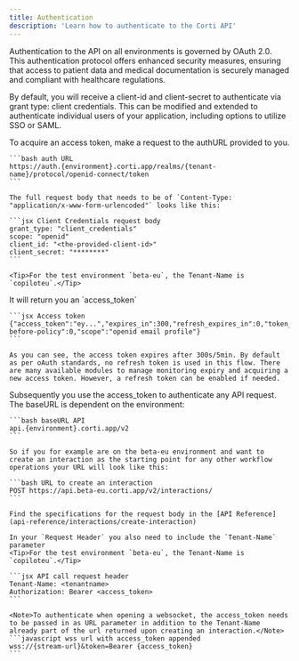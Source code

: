 ```yaml
---
title: Authentication
description: 'Learn how to authenticate to the Corti API'
---
```


Authentication to the API on all environments is governed by OAuth 2.0. This authentication protocol offers enhanced security measures, ensuring that access to patient data and medical documentation is securely managed and compliant with healthcare regulations.

<Info>By default, you will receive a client-id and client-secret to authenticate via grant type: client credentials. This can be modified and extended to authenticate individual users of your application, including options to utilize SSO or SAML.</Info>

<Steps>
  <Step title="Request an access token">
    To acquire an access token, make a request to the authURL provided to you.

    ```bash auth URL
    https://auth.{environment}.corti.app/realms/{tenant-name}/protocol/openid-connect/token
    ```

    The full request body that needs to be of `Content-Type: "application/x-www-form-urlencoded"` looks like this:

    ```jsx Client Credentials request body
    grant_type: "client_credentials"
    scope: "openid"
    client_id: "<the-provided-client-id>"
    client_secret: "********"
    ```

    <Tip>For the test environment `beta-eu`, the Tenant-Name is `copiloteu`.</Tip>
  </Step>
  <Step title="Your access token">
    It will return you an `access_token`

    ```jsx Access token
    {"access_token":"ey...","expires_in":300,"refresh_expires_in":0,"token_type":"Bearer","id_token":"e...","not-before-policy":0,"scope":"openid email profile"}
    ```

    As you can see, the access token expires after 300s/5min. By default as per oAuth standards, no refresh token is used in this flow. There are many available modules to manage monitoring expiry and acquiring a new access token. However, a refresh token can be enabled if needed.
  </Step>
  <Step title="Make an API request">
    Subsequently you use the access_token to authenticate any API request. The baseURL is dependent on the environment:

    ```bash baseURL API
    api.{environment}.corti.app/v2
    ```
    
    So if you for example are on the beta-eu environment and want to create an interaction as the starting point for any other workflow operations your URL will look like this:

    ```bash URL to create an interaction
    POST https://api.beta-eu.corti.app/v2/interactions/
    ```

    Find the specifications for the request body in the [API Reference](api-reference/interactions/create-interaction)
    
    In your `Request Header` you also need to include the `Tenant-Name` parameter
    <Tip>For the test environment `beta-eu`, the Tenant-Name is `copiloteu`.</Tip>

    ```jsx API call request header
    Tenant-Name: <tenantname>
    Authorization: Bearer <access_token>
    ```

    <Note>To authenticate when opening a websocket, the access_token needs to be passed in as URL parameter in addition to the Tenant-Name already part of the url returned upon creating an interaction.</Note>
    ```javascript wss url with access_token appended
    wss://{stream-url}&token=Bearer {access_token}
    ```


  </Step>
</Steps>